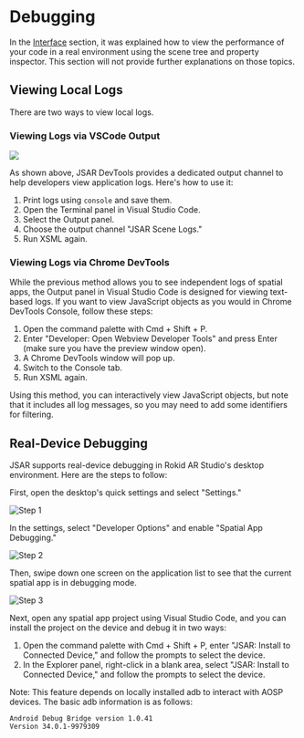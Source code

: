 # Debugging

In the [Interface](developer-tools/intro-gui) section, it was explained how to view the performance of your code in a real environment using the scene tree and property inspector. This section will not provide further explanations on those topics.

## Viewing Local Logs

There are two ways to view local logs.

### Viewing Logs via VSCode Output

![](/vscode-extension-howto-scene-logs.png)

As shown above, JSAR DevTools provides a dedicated output channel to help developers view application logs. Here's how to use it:

1. Print logs using `console` and save them.
2. Open the Terminal panel in Visual Studio Code.
3. Select the Output panel.
4. Choose the output channel "JSAR Scene Logs."
5. Run XSML again.

### Viewing Logs via Chrome DevTools

While the previous method allows you to see independent logs of spatial apps, the Output panel in Visual Studio Code is designed for viewing text-based logs. If you want to view JavaScript objects as you would in Chrome DevTools Console, follow these steps:

1. Open the command palette with Cmd + Shift + P.
2. Enter "Developer: Open Webview Developer Tools" and press Enter (make sure you have the preview window open).
3. A Chrome DevTools window will pop up.
4. Switch to the Console tab.
5. Run XSML again.

Using this method, you can interactively view JavaScript objects, but note that it includes all log messages, so you may need to add some identifiers for filtering.

## Real-Device Debugging

JSAR supports real-device debugging in Rokid AR Studio's desktop environment. Here are the steps to follow:

First, open the desktop's quick settings and select "Settings."

![Step 1](device-debugging-00.png)

In the settings, select "Developer Options" and enable "Spatial App Debugging."

![Step 2](device-debugging-01.png)

Then, swipe down one screen on the application list to see that the current spatial app is in debugging mode.

![Step 3](device-debugging-02.png)

Next, open any spatial app project using Visual Studio Code, and you can install the project on the device and debug it in two ways:

1. Open the command palette with Cmd + Shift + P, enter "JSAR: Install to Connected Device," and follow the prompts to select the device.
2. In the Explorer panel, right-click in a blank area, select "JSAR: Install to Connected Device," and follow the prompts to select the device.

Note: This feature depends on locally installed adb to interact with AOSP devices. The basic adb information is as follows:

```
Android Debug Bridge version 1.0.41
Version 34.0.1-9979309
```
